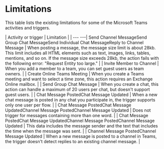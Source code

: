 ﻿# Limitations

This table lists the existing limitations for some of the Microsoft Teams activities and
      triggers.


| Activity or trigger | Limitation |
| --- ---| Send Channel MessageSend Group Chat MessageSend Individual Chat MessageReply to Channel Message | When posting a message, the message size limit is about 28kb. This limit includes all HTML               elements such as text, images, links, tables, mentions, and so on. If the message size               exceeds 28kb, the action fails with the following error: "Request Entity too               large." |
| Invite Member to Channel | When you add a member to a team, you can set guest users as team owners. |
| Create Online Teams Meeting | When you create a Teams meeting and want to select a time zone, this action requires an Exchange Online mailbox. |
| Send Group Chat Message | When you create a chat, this action can handle a maximum of 20 users per chat, but doesn't support guest users. |
| Chat Message PostedChat Message Updated | When a new chat message is posted in any chat you participate in, the trigger supports only               one user per flow. |
| Chat Message PostedChat Message UpdatedChannel Message PostedChannel Message Updated | Does not trigger for messages containing more than one word. |
| Chat Message PostedChat Message UpdatedChannel Message PostedChannel Message Updated | This data includes the message sender and the text that includes the time when the message was sent. |
| Channel Message PostedChannel Message Updated | When a new message is posted to a channel in Teams, the trigger doesn't detect replies to an existing channel message. |

